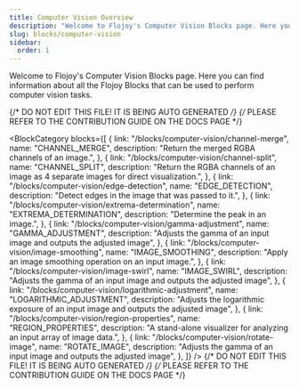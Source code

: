 ```yaml
---
title: Computer Vision Overview
description: "Welcome to Flojoy's Computer Vision Blocks page. Here you can find information about all the Flojoy Blocks that can be used to perform computer vision tasks."
slug: blocks/computer-vision
sidebar:
  order: 1
---
```


Welcome to Flojoy's Computer Vision Blocks page.
Here you can find information about all the Flojoy Blocks
that can be used to perform computer vision tasks.

{/* DO NOT EDIT THIS FILE! IT IS BEING AUTO GENERATED */}
{/* PLEASE REFER TO THE CONTRIBUTION GUIDE ON THE DOCS PAGE */}


<BlockCategory
  blocks={[
    {
      link: "/blocks/computer-vision/channel-merge",
      name: "CHANNEL_MERGE",
      description: "Return the merged RGBA channels of an image.",
    },
    {
      link: "/blocks/computer-vision/channel-split",
      name: "CHANNEL_SPLIT",
      description:
        "Return the RGBA channels of an image as 4 separate images for direct visualization.",
    },
    {
      link: "/blocks/computer-vision/edge-detection",
      name: "EDGE_DETECTION",
      description: "Detect edges in the image that was passed to it.",
    },
    {
      link: "/blocks/computer-vision/extrema-determination",
      name: "EXTREMA_DETERMINATION",
      description: "Determine the peak in an image.",
    },
    {
      link: "/blocks/computer-vision/gamma-adjustment",
      name: "GAMMA_ADJUSTMENT",
      description:
        "Adjusts the gamma of an input image and outputs the adjusted image",
    },
    {
      link: "/blocks/computer-vision/image-smoothing",
      name: "IMAGE_SMOOTHING",
      description: "Apply an image smoothing operation on an input image.",
    },
    {
      link: "/blocks/computer-vision/image-swirl",
      name: "IMAGE_SWIRL",
      description:
        "Adjusts the gamma of an input image and outputs the adjusted image",
    },
    {
      link: "/blocks/computer-vision/logarithmic-adjustment",
      name: "LOGARITHMIC_ADJUSTMENT",
      description:
        "Adjusts the logarithmic exposure of an input image and outputs the adjusted image",
    },
    {
      link: "/blocks/computer-vision/region-properties",
      name: "REGION_PROPERTIES",
      description:
        "A stand-alone visualizer for analyzing an input array of image data.",
    },
    {
      link: "/blocks/computer-vision/rotate-image",
      name: "ROTATE_IMAGE",
      description:
        "Adjusts the gamma of an input image and outputs the adjusted image",
    },
  ]}
/>
{/* DO NOT EDIT THIS FILE! IT IS BEING AUTO GENERATED */}
{/* PLEASE REFER TO THE CONTRIBUTION GUIDE ON THE DOCS PAGE */}
